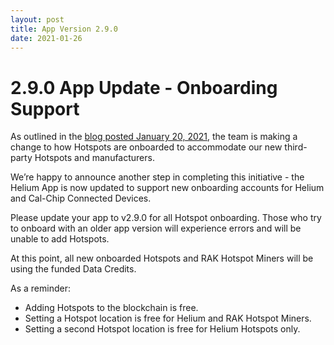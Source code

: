 ```yaml
---
layout: post
title: App Version 2.9.0
date: 2021-01-26
---
```


# 2.9.0 App Update - Onboarding Support

As outlined in the
[blog posted January 20, 2021](https://blog.helium.com/onboarding-for-third-party-hotspots-f8b99df35be),
the team is making a change to how Hotspots are onboarded to accommodate our new third-party
Hotspots and manufacturers.

We’re happy to announce another step in completing this initiative - the Helium App is now updated
to support new onboarding accounts for Helium and Cal-Chip Connected Devices.

Please update your app to v2.9.0 for all Hotspot onboarding. Those who try to onboard with an older
app version will experience errors and will be unable to add Hotspots.

At this point, all new onboarded Hotspots and RAK Hotspot Miners will be using the funded Data
Credits.

As a reminder:

- Adding Hotspots to the blockchain is free.
- Setting a Hotspot location is free for Helium and RAK Hotspot Miners.
- Setting a second Hotspot location is free for Helium Hotspots only.
